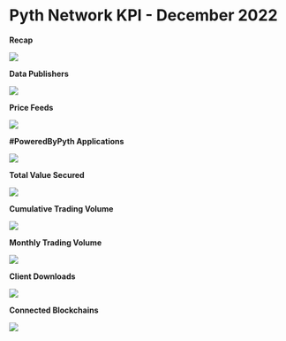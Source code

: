 # Pyth Network KPI - December 2022

**Recap**

![](../../../../images/kpi/december-22/End%20of%20Month%20_%20December-22%20.jpg)

**Data Publishers**

![](../../../../images/kpi/december-22/Publisher%20Growth%20December.png)

**Price Feeds**

![](../../../../images/kpi/december-22/Price%20Feeds%20December.png)

**#PoweredByPyth Applications**

![](../../../../images/kpi/december-22/Apps%20Integrations%20December.png)

**Total Value Secured**

![](../../../../images/kpi/december-22/December%20dApps%20TVS-1.png)

**Cumulative Trading Volume**

![](../../../../images/kpi/december-22/Cumulative%20Traded%20Volume%20December.png)

**Monthly Trading Volume**

![](../../../../images/kpi/december-22/December%20Trading%20Volume%20v2.png)

**Client Downloads**

![](../../../../images/kpi/december-22/Client%20Downloads%20Cumulative%20December.png)

**Connected Blockchains**

![](../../../../images/kpi/december-22/Connected%20Blockchains%20December.png)

